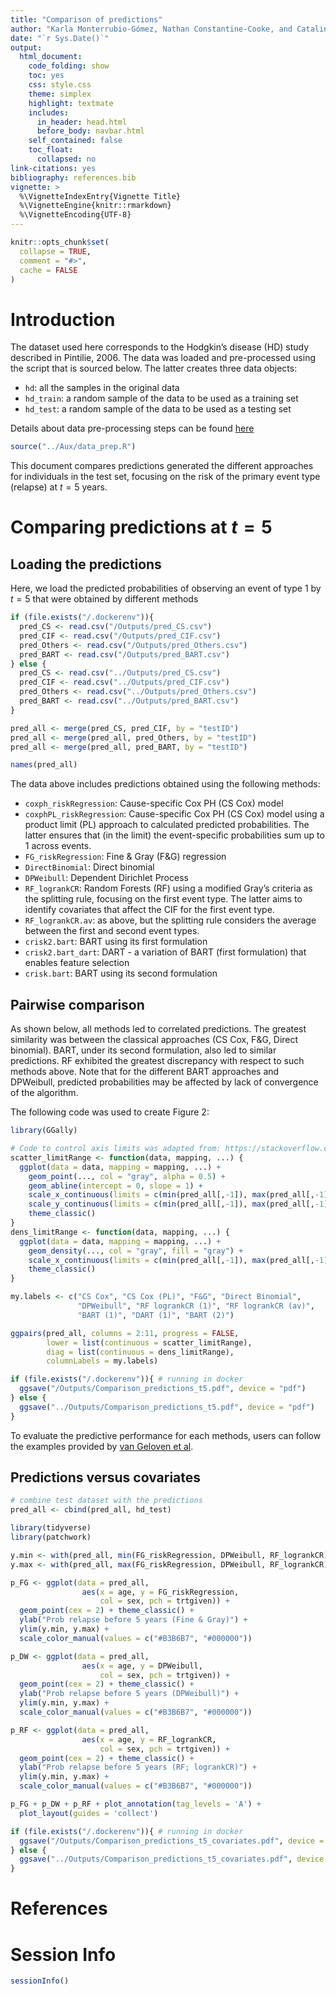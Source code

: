 ```yaml
---
title: "Comparison of predictions"
author: "Karla Monterrubio-Gómez, Nathan Constantine-Cooke, and Catalina Vallejos"
date: "`r Sys.Date()`"
output:
  html_document:
    code_folding: show
    toc: yes
    css: style.css
    theme: simplex
    highlight: textmate
    includes:
      in_header: head.html
      before_body: navbar.html
    self_contained: false
    toc_float:
      collapsed: no
link-citations: yes
bibliography: references.bib
vignette: >
  %\VignetteIndexEntry{Vignette Title}
  %\VignetteEngine{knitr::rmarkdown}
  %\VignetteEncoding{UTF-8}
---
```


```r
knitr::opts_chunk$set(
  collapse = TRUE,
  comment = "#>",
  cache = FALSE
)
```

# Introduction

The dataset used here corresponds to the Hodgkin’s disease (HD) study described
in Pintilie, 2006. The data was loaded and pre-processed using the script that
is sourced below. The latter creates three data objects:

- `hd`: all the samples in the original data
- `hd_train`: a random sample of the data to be used as a training set
- `hd_test`: a random sample of the data to be used as a testing set

Details about data pre-processing steps can be found [here](https://github.com/VallejosGroup/CompRisksVignettes/blob/main/Source/DataPreparation.Rmd)

```r
source("../Aux/data_prep.R")
```

This document compares predictions generated the different approaches for individuals in the test set, focusing on the risk of the primary event type
(relapse) at $t=5$ years. 

# Comparing predictions at $t=5$

## Loading the predictions

Here, we load the predicted probabilities of observing an event of type 1 by
$t=5$ that were obtained by different methods

```r
if (file.exists("/.dockerenv")){
  pred_CS <- read.csv("/Outputs/pred_CS.csv")
  pred_CIF <- read.csv("/Outputs/pred_CIF.csv")
  pred_Others <- read.csv("/Outputs/pred_Others.csv")
  pred_BART <- read.csv("/Outputs/pred_BART.csv")
} else {
  pred_CS <- read.csv("../Outputs/pred_CS.csv")
  pred_CIF <- read.csv("../Outputs/pred_CIF.csv")
  pred_Others <- read.csv("../Outputs/pred_Others.csv")
  pred_BART <- read.csv("../Outputs/pred_BART.csv")
}

pred_all <- merge(pred_CS, pred_CIF, by = "testID")
pred_all <- merge(pred_all, pred_Others, by = "testID")
pred_all <- merge(pred_all, pred_BART, by = "testID")

names(pred_all)
```

The data above includes predictions obtained using the following methods:

* `coxph_riskRegression`: Cause-specific Cox PH (CS Cox) model 
* `coxphPL_riskRegression`: Cause-specific Cox PH (CS Cox) model using a product
limit (PL) approach to calculated predicted probabilities. The latter ensures
that (in the limit) the event-specific probabilities sum up to 1 across events. 
* `FG_riskRegression`: Fine & Gray (F&G) regression   
* `DirectBinomial`: Direct binomial        
* `DPWeibull`: Dependent Dirichlet Process        
* `RF_logrankCR`: Random Forests (RF) using a modified Gray's criteria as the 
splitting rule, focusing on the first event type. The latter aims to identify 
covariates that affect the CIF for the first event type.
* `RF_logrankCR.av`: as above, but the splitting rule considers the average 
between the first and second event types.
* `crisk2.bart`: BART using its first formulation    
* `crisk2.bart_dart`: DART - a variation of BART (first formulation) that
enables feature selection
* `crisk.bart`: BART using its second formulation    

## Pairwise comparison

As shown below, all methods led to correlated predictions. The greatest similarity was between the classical approaches (CS Cox, F&G, Direct binomial).
BART, under its second formulation, also led to similar predictions. RF 
exhibited the greatest discrepancy with respect to such methods above.
Note that for the different BART approaches and DPWeibull, predicted probabilities may be affected by lack of convergence of the algorithm. 

The following code was used to create Figure 2:

```r
library(GGally)

# Code to control axis limits was adapted from: https://stackoverflow.com/questions/53277656/how-to-define-facet-axis-limits-in-ggpairs-function
scatter_limitRange <- function(data, mapping, ...) { 
  ggplot(data = data, mapping = mapping, ...) + 
    geom_point(..., col = "gray", alpha = 0.5) + 
    geom_abline(intercept = 0, slope = 1) +
    scale_x_continuous(limits = c(min(pred_all[,-1]), max(pred_all[,-1]))) +
    scale_y_continuous(limits = c(min(pred_all[,-1]), max(pred_all[,-1]))) +
    theme_classic()
}
dens_limitRange <- function(data, mapping, ...) {
  ggplot(data = data, mapping = mapping, ...) + 
    geom_density(..., col = "gray", fill = "gray") + 
    scale_x_continuous(limits = c(min(pred_all[,-1]), max(pred_all[,-1]))) +
    theme_classic()
}

my.labels <- c("CS Cox", "CS Cox (PL)", "F&G", "Direct Binomial", 
               "DPWeibull", "RF logrankCR (1)", "RF logrankCR (av)", 
               "BART (1)", "DART (1)", "BART (2)")

ggpairs(pred_all, columns = 2:11, progress = FALSE,
        lower = list(continuous = scatter_limitRange),
        diag = list(continuous = dens_limitRange),
        columnLabels = my.labels)

if (file.exists("/.dockerenv")){ # running in docker
  ggsave("/Outputs/Comparison_predictions_t5.pdf", device = "pdf")
} else {
  ggsave("../Outputs/Comparison_predictions_t5.pdf", device = "pdf")
}
```

To evaluate the predictive performance for each methods, users can follow the
examples provided by [van Geloven et al](https://github.com/survival-lumc/ValidationCompRisks).

## Predictions versus covariates

```r
# combine test dataset with the predictions
pred_all <- cbind(pred_all, hd_test)

library(tidyverse)
library(patchwork)

y.min <- with(pred_all, min(FG_riskRegression, DPWeibull, RF_logrankCR))
y.max <- with(pred_all, max(FG_riskRegression, DPWeibull, RF_logrankCR))

p_FG <- ggplot(data = pred_all, 
                aes(x = age, y = FG_riskRegression, 
                    col = sex, pch = trtgiven)) +
  geom_point(cex = 2) + theme_classic() +
  ylab("Prob relapse before 5 years (Fine & Gray)") +
  ylim(y.min, y.max) +
  scale_color_manual(values = c("#B3B6B7", "#000000"))

p_DW <- ggplot(data = pred_all, 
                aes(x = age, y = DPWeibull, 
                    col = sex, pch = trtgiven)) +
  geom_point(cex = 2) + theme_classic() +
  ylab("Prob relapse before 5 years (DPWeibull)") +
  ylim(y.min, y.max) +
  scale_color_manual(values = c("#B3B6B7", "#000000"))

p_RF <- ggplot(data = pred_all, 
                aes(x = age, y = RF_logrankCR, 
                    col = sex, pch = trtgiven)) +
  geom_point(cex = 2) + theme_classic() +
  ylab("Prob relapse before 5 years (RF; logrankCR)") +
  ylim(y.min, y.max) +
  scale_color_manual(values = c("#B3B6B7", "#000000"))

p_FG + p_DW + p_RF + plot_annotation(tag_levels = 'A') + 
  plot_layout(guides = 'collect')

if (file.exists("/.dockerenv")){ # running in docker
  ggsave("/Outputs/Comparison_predictions_t5_covariates.pdf", device = "pdf")
} else {
  ggsave("../Outputs/Comparison_predictions_t5_covariates.pdf", device = "pdf")
}
```

# References
<div id="refs"></div>

# Session Info
```r
sessionInfo()
```
